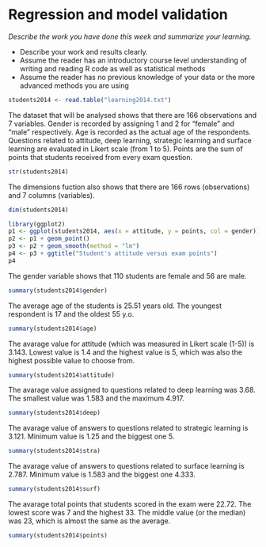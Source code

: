 # Regression and model validation

*Describe the work you have done this week and summarize your learning.*

- Describe your work and results clearly. 
- Assume the reader has an introductory course level understanding of writing and reading R code as well as statistical methods
- Assume the reader has no previous knowledge of your data or the more advanced methods you are using  



```r
students2014 <- read.table("learning2014.txt")

```
The dataset that will be analysed shows that there are 166 observations and 7 variables. Gender is recorded by assigning 1 and 2 for "female" and "male" respectively. Age is recorded as the actual age of the respondents. Questions related to attitude, deep learning, strategic learning and surface learning are evaluated in Likert scale (from 1 to 5). Points are the sum of points that students received from every exam question.

```r
str(students2014)
```

The dimensions fuction also shows that there are 166 rows (observations) and 7 columns (variables).

```r
dim(students2014)
```

```r
library(ggplot2)
p1 <- ggplot(students2014, aes(x = attitude, y = points, col = gender))
p2 <- p1 + geom_point()
p3 <- p2 + geom_smooth(method = "lm")
p4 <- p3 + ggtitle("Student's attitude versus exam points")
p4


```

The gender variable shows that 110 students are female and 56 are male.

```r
summary(students2014$gender)

```

The average age of the students is 25.51 years old. The youngest respondent is 17 and the oldest 55 y.o. 

```r
summary(students2014$age)

```

The avarage value for attitude (which was measured in Likert scale (1-5)) is 3.143. Lowest value is 1.4 and the highest value is 5, which was also the highest possible value to choose from.

```r
summary(students2014$attitude)

```

The avarage value assigned to questions related to deep learning was 3.68. The smallest value was 1.583 and the maximum 4.917.

```r
summary(students2014$deep)

```

The avarage value of answers to questions related to strategic learning is 3.121. Minimum value is 1.25 and the biggest one 5.

```r
summary(students2014$stra)

```

The avarage value of answers to questions related to surface learning is 2.787. Minimum value is 1.583 and the biggest one 4.333.

```r
summary(students2014$surf)

```

The avarage total points that students scored in the exam were 22.72. The lowest score was 7 and the highest 33. The middle value (or the median) was 23, which is almost the same as the average.

```r
summary(students2014$points)

```





